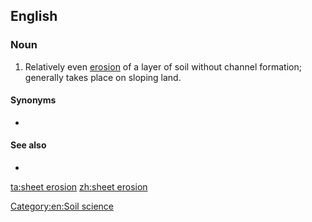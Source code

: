 {{also|sheet-erosion}}
==English==

===Noun===
{{en-noun|-}}

# Relatively even [[erosion]] of a layer of soil without channel formation; generally takes place on sloping land.

====Synonyms====
* {{l|en|sheet wash}}

====See also====
* {{l|en|splash erosion}}

[[Category:en:Soil science]]

[[ta:sheet erosion]]
[[zh:sheet erosion]]